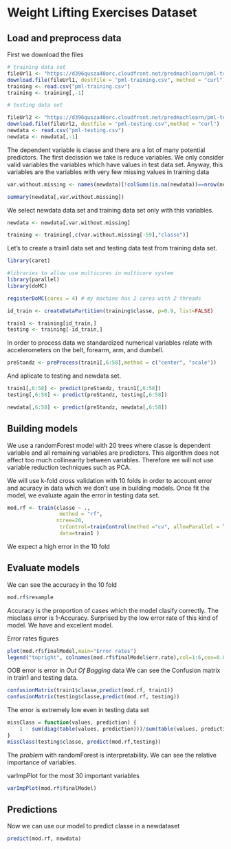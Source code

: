 Weight Lifting Exercises Dataset
========================================================



## Load and preprocess data

First we download the files
```r
# training data set
fileUrl1 <- "https://d396qusza40orc.cloudfront.net/predmachlearn/pml-training.csv"
download.file(fileUrl1, destfile = "pml-training.csv", method = "curl")
training <- read.csv("pml-training.csv")
training <- training[,-1]

# testing data set

fileUrl2 <- "https://d396qusza40orc.cloudfront.net/predmachlearn/pml-testing.csv"
download.file(fileUrl2, destfile = "pml-testing.csv",method = "curl")
newdata <- read.csv("pml-testing.csv")
newdata <- newdata[,-1]

```
The dependent variable is classe and there are a lot of many potential predictors. The first decission we take is reduce variables. We only consider valid variables the variables which have values in test data set. Anyway, this variables are the variables with very few missing values in training data

```r
var.without.missing <- names(newdata)[!colSums(is.na(newdata))==nrow(newdata)]

summary(newdata[,var.without.missing])

```

We select newdata data.set and training data set only with this variables.

```r
newdata <- newdata[,var.without.missing]

training <- training[,c(var.without.missing[-59],"classe")]
```
Let's to create a train1 data set and testing data test from training data set. 

```r
library(caret)

#libraries to allow use multicores in multicore system 
library(parallel)
library(doMC)

registerDoMC(cores = 4) # my machine has 2 cores with 2 threads

id_train <- createDataPartition(training$classe, p=0.9, list=FALSE)

train1 <- training[id_train,]
testing <- training[-id_train,]

```

In order to process data we standardized numerical variables relate with accelerometers on the belt, forearm, arm, and dumbell.

```r
preStandz <- preProcess(train1[,6:58],method = c("center", "scale"))
```
And aplicate  to testing and newdata set.

```r
train1[,6:58] <- predict(preStandz, train1[,6:58])
testing[,6:58] <- predict(preStandz, testing[,6:58])

newdata[,6:58] <- predict(preStandz, newdata[,6:58])
```


## Building  models

We use a randomForest model with 20 trees where classe is dependent variable and all remaining variables are predictors. 
This algorithm does not affect  too much collinearity between variables. Therefore we will not use variable reduction techniques such as PCA.


We will use k-fold cross validation with 10 folds in order to account error and acuracy in data which we don't use in building models. Once fit the model, we evaluate again the error in testing data set.

```r
mod.rf <- train(classe ~ .,
                 method = "rf",
                ntree=20,
                 trControl=trainControl(method ="cv", allowParallel = TRUE),
                 data=train1 )

```

We expect a high error in the 10 fold 

## Evaluate models

We can see the accuracy in the 10 fold 

```r
mod.rf$resample
```
Accuracy is the proportion of cases which the model clasify correctly. The misclass error  is 1-Accuracy. 
Surprised by the low error rate of this kind of model. We have and excellent model.

Error rates figures

```r
plot(mod.rf$finalModel,main="Error rates")
legend("topright", colnames(mod.rf$finalModel$err.rate),col=1:6,cex=0.8,fill=1:6)
```

OOB error is error in *Out Of Bagging* data
We can see the Confusion matrix in train1 and testing data.

```r
confusionMatrix(train1$classe,predict(mod.rf, train1))
confusionMatrix(testing$classe,predict(mod.rf, testing))
```

The error is extremely low even in testing data set 
```r
missClass = function(values, prediction) {
    1 - sum(diag(table(values, prediction)))/sum(table(values, prediction))
}
missClass(testing$classe, predict(mod.rf,testing))
```


The *problem* with randomForest is interpretability. We can see the relative importance of variables.

varImpPlot for the most 30 important variables

```r
varImpPlot(mod.rf$finalModel)
```

## Predictions

Now we can use our model to predict classe in a newdataset

```r
predict(mod.rf, newdata)
```
